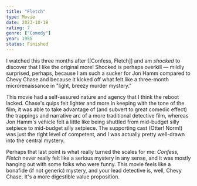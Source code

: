 ```yaml
---
title: "Fletch"
type: Movie
date: 2023-10-18
rating: 7
genre: ["Comedy"]
year: 1985
status: Finished
---
```


I watched this three months after [[Confess, Fletch]] and am _shocked_ to discover that I like the original
more! Shocked is perhaps overkill — mildly surprised, perhaps, because I am such a sucker for Jon Hamm compared
to Chevy Chase and because it kicked off what felt like a three-month microrenaissance in
"light, breezy murder mystery."

This movie had a self-assured nature and agency that I think the reboot lacked. Chase's quips felt lighter
and more in keeping with the tone of the film; it was able to take advantage of (and subvert to great comedic
effect) the trappings and narrative arc of a more traditional detective film, whereas Jon Hamm's vehicle felt
a little like being shuttled from mid-budget silly setpiece to mid-budget silly setpiece. The supporting cast
(Otter! Norm!) was just the right level of competent, and I was actually pretty well-drawn into the central
mystery.

Perhaps that last point is what really turned the scales for me: _Confess, Fletch_ never really felt like a
serious mystery in any sense, and it was mostly hanging out with some folks who were funny. This movie feels
like a bonafide (if not generic) mystery, and your lead detective is, well, Chevy Chase. It's a more digestible
value proposition.
